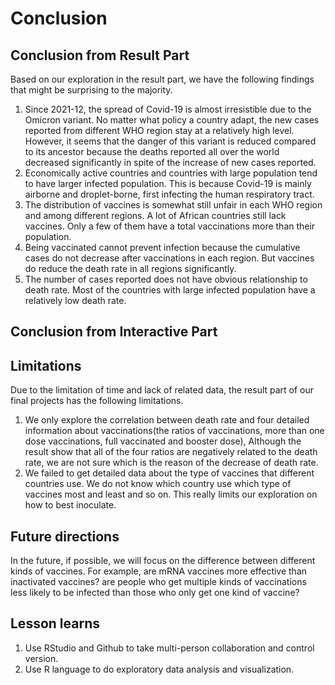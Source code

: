 # Conclusion

## Conclusion from Result Part

Based on our exploration in the result part, we have the following findings that might be surprising to the majority.

1.  Since 2021-12, the spread of Covid-19 is almost irresistible due to the Omicron variant. No matter what policy a country adapt, the new cases reported from different WHO region stay at a relatively high level. However, it seems that the danger of this variant is reduced compared to its ancestor because the deaths reported all over the world decreased significantly in spite of the increase of new cases reported.
2.  Economically active countries and countries with large population tend to have larger infected population. This is because Covid-19 is mainly airborne and droplet-borne, first infecting the human respiratory tract.
3.  The distribution of vaccines is somewhat still unfair in each WHO region and among different regions. A lot of African countries still lack vaccines. Only a few of them have a total vaccinations more than their population.
4.  Being vaccinated cannot prevent infection because the cumulative cases do not decrease after vaccinations in each region. But vaccines do reduce the death rate in all regions significantly.
5.  The number of cases reported does not have obvious relationship to death rate. Most of the countries with large infected population have a relatively low death rate.

## Conclusion from Interactive Part

## Limitations

Due to the limitation of time and lack of related data, the result part of our final projects has the following limitations.

1.  We only explore the correlation between death rate and four detailed information about vaccinations(the ratios of vaccinations, more than one dose vaccinations, full vaccinated and booster dose), Although the result show that all of the four ratios are negatively related to the death rate, we are not sure which is the reason of the decrease of death rate.
2.  We failed to get detailed data about the type of vaccines that different countries use. We do not know which country use which type of vaccines most and least and so on. This really limits our exploration on how to best inoculate.

## Future directions

In the future, if possible, we will focus on the difference between different kinds of vaccines. For example, are mRNA vaccines more effective than inactivated vaccines? are people who get multiple kinds of vaccinations less likely to be infected than those who only get one kind of vaccine?

## Lesson learns

1. Use RStudio and Github to take multi-person collaboration and control version.
2. Use R language to do exploratory data analysis and visualization.
